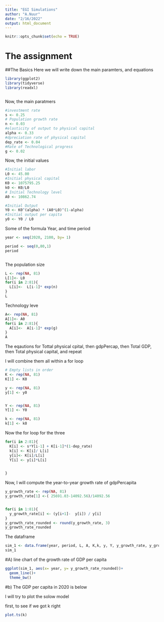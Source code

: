 ```yaml
---
title: "EGI Simulations"
author: "A.Nuur"
date: "2/16/2022"
output: html_document
---
```


```r
knitr::opts_chunk$set(echo = TRUE)
```

# The assignment

##The Basics
Here we will write down the main paramters, and equations
```r
library(ggplot2)
library(tidyverse)
library(readxl)



```

Now, the main paratmers
```r
#investment rate
s <- 0.25
# Population growth rate
n <- 0.03
#elasticity of output to physical capital
alpha <- 0.33
#dpreciation rate of physical capital
dep_rate <- 0.04
#Rate of Technological progress
g <- 0.02
```
Now, the initial values
```r
#Initial labor 
L0 <- 45.00
#Initial physical capital
K0 <- 1075795.25
k0 <- K0/L0
# Initial Technology level
A0 <- 10862.74

#Initial Output
Y0 <- K0^(alpha) * (A0*L0)^(1-alpha)
#Initial output per capita
y0 <- Y0 / L0
```

Some of the formula
Year, and time period
```r
year <- seq(2020, 2100, by= 1)

period <- seq(0,80,1)
period



```
The population size
```r
L <- rep(NA, 81)
L[1]<- L0
for(i in 2:81){
  L[i]<-  L[i-1]* exp(n)
}
L
```
Technology leve 
```r
A<- rep(NA, 81)
A[1]<- A0
for(i in 2:81){
  A[i]<-  A[i-1]* exp(g)
}
A
```

The eqautions for Tottal physical cpital, then gdpPercap, then Total GDP, then Total physical capital, and repeat

I will combine them all within a for loop

```r
# Empty lists in order
K <- rep(NA, 81)
K[1] <- K0

y <- rep(NA, 81)
y[1] <- y0


Y <- rep(NA, 81)
Y[1] <- Y0

k <- rep(NA, 81)
k[1] <- k0
```


Now the for loop for the three
```r
for(i in 2:81){
  K[i] <- s*Y[i-1] + K[i-1]*(1-dep_rate)
  k[i] <- K[i]/ L[i]
  y[i]<- K[i]/L[i]
  Y[i] <- y[i]*L[i]

  
}

```

Now, I will compute the year-to-year growth rate of gdpPercapita
```r
y_growth_rate <- rep(NA, 81)
y_growth_rate[1] <-( 25691.03-14092.56)/14092.56


for(i in 1:81){
  y_growth_rate[i] <- (y[i+1]-  y[i]) / y[i]
}
y_growth_rate_rounded <- round(y_growth_rate, 3)
y_growth_rate_rounded
```
The dataframe 
```r
sim_1 <- data.frame(year, period, L, A, K,k, y, Y, y_growth_rate, y_growth_rate_rounded)
sim_1
```

####################
#A) line chart of the growth rate of GDP per capita
```r
ggplot(sim_1, aes(x= year, y= y_growth_rate_rounded))+
  geom_line()+
  theme_bw()
```

#b) The GDP per capita in 2020 is below 

I will try to plot the solow model

first, to see if we got k right
```r
plot.ts(k)
```




